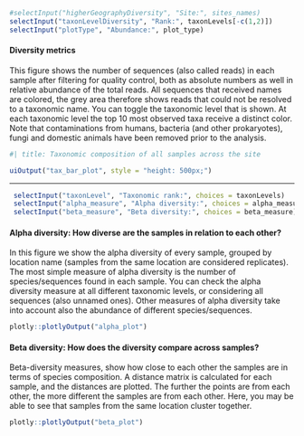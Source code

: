 
::: {.toolbar}

```r
#selectInput("higherGeographyDiversity", "Site:", sites_names)
selectInput("taxonLevelDiversity", "Rank:", taxonLevels[-c(1,2)])
selectInput("plotType", "Abundance:", plot_type)
```

:::

#### Diversity metrics

This figure shows the number of sequences (also called reads) in each sample after filtering for quality control, both as absolute numbers as well in relative abundance of the total reads. All sequences that received names are colored, the grey area therefore shows reads that could not be resolved to a taxonomic name. You can toggle the taxonomic level that is shown. At each taxonomic level the top 10 most observed taxa receive a distinct color. Note that contaminations from humans, bacteria (and other prokaryotes), fungi and domestic animals have been removed prior to the analysis.  

```r
#| title: Taxonomic composition of all samples across the site

uiOutput("tax_bar_plot", style = "height: 500px;")
```

------

::: {.toolbar}
```r

 selectInput("taxonLevel", "Taxonomic rank:", choices = taxonLevels)
 selectInput("alpha_measure", "Alpha diversity:", choices = alpha_measure)
 selectInput("beta_measure", "Beta diversity:", choices = beta_measure)

```

:::

::: {.grid}

::: {.g-col-12 .g-col-md-6}

#### Alpha diversity: How diverse are the samples in relation to each other?

In this figure we show the alpha diversity of every sample, grouped by location name (samples from the same location are considered replicates). The most simple measure of alpha diversity is the number of species/sequences found in each sample. You can check the alpha diversity measure at all different taxonomic levels, or considering all sequences (also unnamed ones). Other measures of alpha diversity take into account also the abundance of different species/sequences.

```r

plotly::plotlyOutput("alpha_plot")

```

:::

::: {.g-col-12 .g-col-md-6}

#### Beta diversity: How does the diversity compare across samples?

Beta-diversity measures, show how close to each other the samples are in terms of species composition. A distance matrix is calculated for each sample, and the distances are plotted. The further the points are from each other, the more different the samples are from each other. Here, you may be able to see that samples from the same location cluster together.

```r

plotly::plotlyOutput("beta_plot")

```

:::

:::